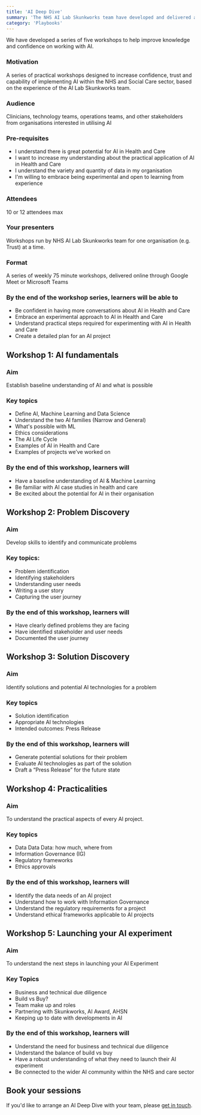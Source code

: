 ```yaml
---
title: 'AI Deep Dive'
summary: 'The NHS AI Lab Skunkworks team have developed and delivered a series of workshops to improve confidence working with AI.'
category: 'Playbooks'
---
```

   
We have developed a series of five workshops to help improve knowledge and confidence on working with AI.

### Motivation

A series of practical workshops designed to increase confidence, trust and capability of implementing AI within the NHS and Social Care sector, based on the experience of the AI Lab Skunkworks team.

### Audience

Clinicians, technology teams, operations teams, and other stakeholders from organisations interested in utilising AI

### Pre-requisites

* I understand there is great potential for AI in Health and Care
* I want to increase my understanding about the practical application of AI in Health and Care
* I understand the variety and quantity of data in my organisation
* I'm willing to embrace being experimental and open to learning from experience 

### Attendees

10 or 12 attendees max 

### Your presenters

Workshops run by NHS AI Lab Skunkworks team for one organisation (e.g. Trust) at a time.

### Format

A series of weekly 75 minute workshops, delivered online through Google Meet or Microsoft Teams

### By the end of the workshop series, learners will be able to

* Be confident in having more conversations about AI in Health and Care 
* Embrace an experimental approach to AI in Health and Care
* Understand practical steps required for experimenting with AI in Health and Care
* Create a detailed plan for an AI project

## Workshop 1: AI fundamentals 

### Aim

Establish baseline understanding of AI and what is possible

### Key topics

* Define AI, Machine Learning and Data Science
* Understand the two AI families (Narrow and General)
* What's possible with ML
* Ethics considerations
* The AI Life Cycle 
* Examples of AI in Health and Care
* Examples of projects we’ve worked on

### By the end of this workshop, learners will

* Have a baseline understanding of AI & Machine Learning
* Be familiar with AI case studies in health and care
* Be excited about the potential for AI in their organisation

## Workshop 2: Problem Discovery

### Aim

Develop skills to identify and communicate problems

### Key topics: 

* Problem identification
* Identifying stakeholders
* Understanding user needs 
* Writing a user story 
* Capturing the user journey

### By the end of this workshop, learners will

* Have clearly defined problems they are facing
* Have identified stakeholder and user needs
* Documented the user journey

## Workshop 3: Solution Discovery

### Aim

Identify solutions and potential AI technologies for a problem

### Key topics

* Solution identification
* Appropriate AI technologies
* Intended outcomes: Press Release

### By the end of this workshop, learners will

* Generate potential solutions for their problem
* Evaluate AI technologies as part of the solution
* Draft a “Press Release” for the future state

## Workshop 4: Practicalities

### Aim

To understand the practical aspects of every AI project.

### Key topics

* Data Data Data: how much, where from
* Information Governance (IG)
* Regulatory frameworks
* Ethics approvals

### By the end of this workshop, learners will

* Identify the data needs of an AI project
* Understand how to work with Information Governance
* Understand the regulatory requirements for a project
* Understand ethical frameworks applicable to AI projects

## Workshop 5: Launching your AI experiment

### Aim

To understand the next steps in launching your AI Experiment 

### Key Topics

* Business and technical due diligence
* Build vs Buy?
* Team make up and roles
* Partnering with Skunkworks, AI Award, AHSN
* Keeping up to date with developments in AI

### By the end of this workshop, learners will

* Understand the need for business and technical due diligence
* Understand the balance of build vs buy
* Have a robust understanding of what they need to launch their AI experiment
* Be connected to the wider AI community within the NHS and care sector

## Book your sessions

If you'd like to arrange an AI Deep Dive with your team, please [get in touch](mailto:ai-skunkworks@nhsx.nhs.uk?subject=AI%20Deep%20Dive%20enquiry).